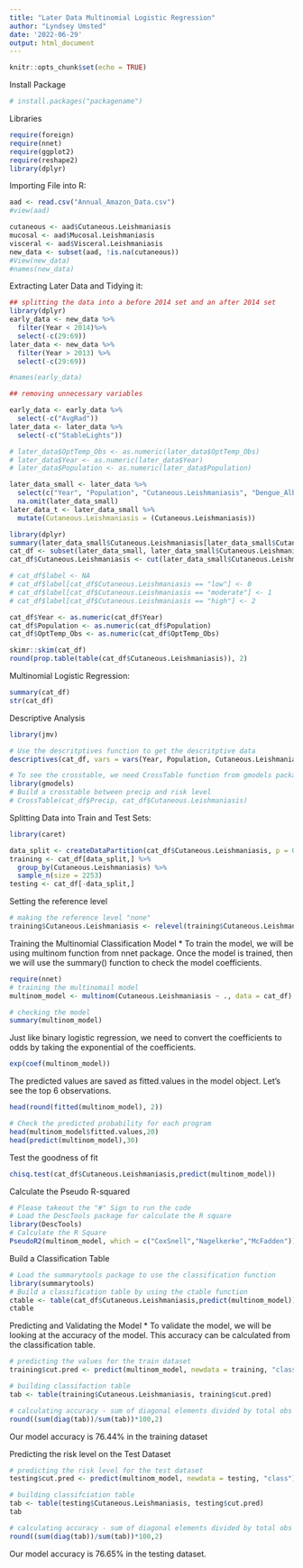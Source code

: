 ```yaml
---
title: "Later Data Multinomial Logistic Regression"
author: "Lyndsey Umsted"
date: '2022-06-29'
output: html_document
---
```


```r
knitr::opts_chunk$set(echo = TRUE)
```

Install Package
```r
# install.packages("packagename")
```

Libraries
```r
require(foreign)
require(nnet)
require(ggplot2)
require(reshape2)
library(dplyr)
```

Importing File into R:
```r
aad <- read.csv("Annual_Amazon_Data.csv")
#view(aad)

cutaneous <- aad$Cutaneous.Leishmaniasis
mucosal <- aad$Mucosal.Leishmaniasis
visceral <- aad$Visceral.Leishmaniasis
new_data <- subset(aad, !is.na(cutaneous))
#View(new_data)
#names(new_data)
```


Extracting Later Data and Tidying it:
```r
## splitting the data into a before 2014 set and an after 2014 set
library(dplyr)
early_data <- new_data %>%
  filter(Year < 2014)%>%
  select(-c(29:69))
later_data <- new_data %>%
  filter(Year > 2013) %>%
  select(-c(29:69))

#names(early_data)

## removing unnecessary variables

early_data <- early_data %>%
  select(-c("AvgRad"))
later_data <- later_data %>%
  select(-c("StableLights"))

# later_data$OptTemp_Obs <- as.numeric(later_data$OptTemp_Obs)
# later_data$Year <- as.numeric(later_data$Year)
# later_data$Population <- as.numeric(later_data$Population)

later_data_small <- later_data %>%
  select(c("Year", "Population", "Cutaneous.Leishmaniasis", "Dengue_Alb_OptTemp", "Dengue_Aeg_OptTemp", "Chik_Alb_OptTemp", "Chik_Aeg_OptTemp", "Zika_OptTemp", "Malaria_OptTemp", "LST_Day", "LST_Night", "OptTemp_Obs", "NDVI", "EVI", "Precip", "AvgRad", "SWOccurrence")) %>%
  na.omit(later_data_small) 
later_data_t <- later_data_small %>%
  mutate(Cutaneous.Leishmaniasis = (Cutaneous.Leishmaniasis))
```

```r
library(dplyr)
summary(later_data_small$Cutaneous.Leishmaniasis[later_data_small$Cutaneous.Leishmaniasis > 0])
cat_df <- subset(later_data_small, later_data_small$Cutaneous.Leishmaniasis > 0)
cat_df$Cutaneous.Leishmaniasis <- cut(later_data_small$Cutaneous.Leishmaniasis[later_data_small$Cutaneous.Leishmaniasis > 0], breaks = c(0, 0.090114445 , 0.876904527, 10^3), labels = c("low", "moderate", "high")) # 25% 75% 100%

# cat_df$label <- NA
# cat_df$label[cat_df$Cutaneous.Leishmaniasis == "low"] <- 0
# cat_df$label[cat_df$Cutaneous.Leishmaniasis == "moderate"] <- 1
# cat_df$label[cat_df$Cutaneous.Leishmaniasis == "high"] <- 2

cat_df$Year <- as.numeric(cat_df$Year)
cat_df$Population <- as.numeric(cat_df$Population)
cat_df$OptTemp_Obs <- as.numeric(cat_df$OptTemp_Obs)
```

```r
skimr::skim(cat_df)
round(prop.table(table(cat_df$Cutaneous.Leishmaniasis)), 2)
```

Multinomial Logistic Regression:
```r
summary(cat_df)
str(cat_df)
```

Descriptive Analysis
```r
library(jmv)

# Use the descritptives function to get the descritptive data
descriptives(cat_df, vars = vars(Year, Population, Cutaneous.Leishmaniasis, LST_Day, LST_Night, OptTemp_Obs, NDVI, EVI, Precip, AvgRad, SWOccurrence), freq = TRUE)
```

```r
# To see the crosstable, we need CrossTable function from gmodels package
library(gmodels)
# Build a crosstable between precip and risk level
# CrossTable(cat_df$Precip, cat_df$Cutaneous.Leishmaniasis)
```







Splitting Data into Train and Test Sets:
```r
library(caret)

data_split <- createDataPartition(cat_df$Cutaneous.Leishmaniasis, p = 0.75, list = FALSE)
training <- cat_df[data_split,] %>%
  group_by(Cutaneous.Leishmaniasis) %>%
  sample_n(size = 2253)
testing <- cat_df[-data_split,]
```

Setting the reference level
```r
# making the reference level "none"
training$Cutaneous.Leishmaniasis <- relevel(training$Cutaneous.Leishmaniasis, ref = "low")
```

Training the Multinomial Classification Model
* To train the model, we will be using multinom function from nnet package. Once the model is trained, then we will use the summary() function to check the model coefficients.

```r
require(nnet)
# training the multinomail model
multinom_model <- multinom(Cutaneous.Leishmaniasis ~ ., data = cat_df)

# checking the model
summary(multinom_model)
```

Just like binary logistic regression, we need to convert the coefficients to odds by taking the exponential of the coefficients.
```r
exp(coef(multinom_model))
```

The predicted values are saved as fitted.values in the model object. Let’s see the top 6 observations.
```r
head(round(fitted(multinom_model), 2))
```

```r
# Check the predicted probability for each program
head(multinom_model$fitted.values,20)
head(predict(multinom_model),30)
```

Test the goodness of fit
```r
chisq.test(cat_df$Cutaneous.Leishmaniasis,predict(multinom_model))
```

Calculate the Pseudo R-squared
```r
# Please takeout the "#" Sign to run the code
# Load the DescTools package for calculate the R square
library(DescTools)
# Calculate the R Square
PseudoR2(multinom_model, which = c("CoxSnell","Nagelkerke","McFadden"))
```
Build a Classification Table
```r
# Load the summarytools package to use the classification function
library(summarytools)
# Build a classification table by using the ctable function
ctable <- table(cat_df$Cutaneous.Leishmaniasis,predict(multinom_model))
ctable
```




Predicting and Validating the Model
* To validate the model, we will be looking at the accuracy of the model. This accuracy can be calculated from the classification table.
```r
# predicting the values for the train dataset
training$cut.pred <- predict(multinom_model, newdata = training, "class")

# building classifaction table
tab <- table(training$Cutaneous.Leishmaniasis, training$cut.pred)

# calculating accuracy - sum of diagonal elements divided by total obs
round((sum(diag(tab))/sum(tab))*100,2)
```
Our model accuracy is 76.44% in the training dataset

Predicting the risk level on the Test Dataset
```r
# predicting the risk level for the test dataset
testing$cut.pred <- predict(multinom_model, newdata = testing, "class")

# building classifciation table
tab <- table(testing$Cutaneous.Leishmaniasis, testing$cut.pred)
tab

# calculating accuracy - sum of diagonal elements divided by total obs
round((sum(diag(tab))/sum(tab))*100,2)
```
Our model accuracy is 76.65% in the testing dataset.


























